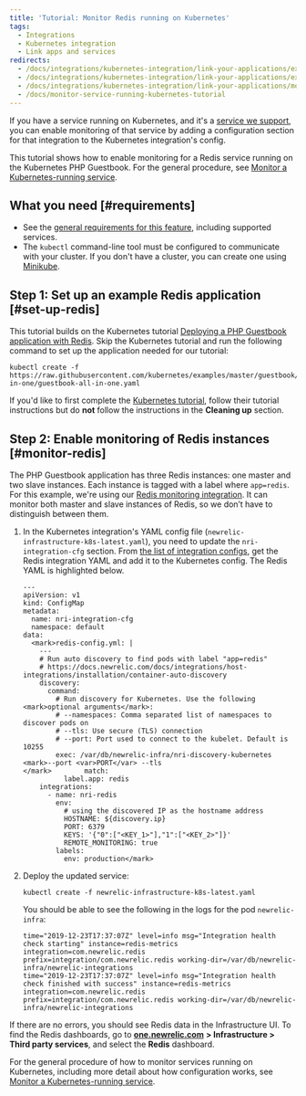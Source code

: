 ```yaml
---
title: 'Tutorial: Monitor Redis running on Kubernetes'
tags:
  - Integrations
  - Kubernetes integration
  - Link apps and services
redirects:
  - /docs/integrations/kubernetes-integration/link-your-applications/example-monitoring-service-redis-running-kubernetes
  - /docs/integrations/kubernetes-integration/link-your-applications/example-how-monitor-service-redis-running-kubernetes
  - /docs/integrations/kubernetes-integration/link-your-applications/monitor-service-running-kubernetes-tutorial
  - /docs/monitor-service-running-kubernetes-tutorial
---
```


If you have a service running on Kubernetes, and it's a [service we support](/docs/monitor-service-running-kubernetes#integration-configs), you can enable monitoring of that service by adding a configuration section for that integration to the Kubernetes integration's config.

This tutorial shows how to enable monitoring for a Redis service running on the Kubernetes PHP Guestbook. For the general procedure, see [Monitor a Kubernetes-running service](/docs/monitor-service-running-kubernetes).

## What you need [#requirements]

* See the [general requirements for this feature](/docs/monitor-service-running-kubernetes#requirements), including supported services.
* The `kubectl` command-line tool must be configured to communicate with your cluster. If you don't have a cluster, you can create one using [Minikube](https://kubernetes.io/docs/setup/minikube).

## Step 1: Set up an example Redis application [#set-up-redis]

This tutorial builds on the Kubernetes tutorial [Deploying a PHP Guestbook application with Redis](https://kubernetes.io/docs/tutorials/stateless-application/guestbook/). Skip the Kubernetes tutorial and run the following command to set up the application needed for our tutorial:

```
kubectl create -f https://raw.githubusercontent.com/kubernetes/examples/master/guestbook/all-in-one/guestbook-all-in-one.yaml
```

If you'd like to first complete the [Kubernetes tutorial](https://kubernetes.io/docs/tutorials/stateless-application/guestbook/), follow their tutorial instructions but do **not** follow the instructions in the **Cleaning up** section.

## Step 2: Enable monitoring of Redis instances [#monitor-redis]

The PHP Guestbook application has three Redis instances: one master and two slave instances. Each instance is tagged with a label where `app=redis`. For this example, we're using our [Redis monitoring integration](https://docs.newrelic.com/docs/integrations/host-integrations/host-integrations-list/redis-monitoring-integration). It can monitor both master and slave instances of Redis, so we don’t have to distinguish between them.

1. In the Kubernetes integration's YAML config file (`newrelic-infrastructure-k8s-latest.yaml`), you need to update the `nri-integration-cfg` section. From [the list of integration configs](/docs/monitor-service-running-kubernetes#integration-configs), get the Redis integration YAML and add it to the Kubernetes config. The Redis YAML is highlighted below.

   ```
   ---
   apiVersion: v1
   kind: ConfigMap
   metadata:
     name: nri-integration-cfg
     namespace: default
   data:
     <mark>redis-config.yml: |
       ---
       # Run auto discovery to find pods with label "app=redis"
       # https://docs.newrelic.com/docs/integrations/host-integrations/installation/container-auto-discovery
       discovery:
         command:
           # Run discovery for Kubernetes. Use the following <mark>optional arguments</mark>:
           # --namespaces: Comma separated list of namespaces to discover pods on
           # --tls: Use secure (TLS) connection
           # --port: Port used to connect to the kubelet. Default is 10255
           exec: /var/db/newrelic-infra/nri-discovery-kubernetes <mark>--port <var>PORT</var> --tls
   </mark>        match:
             label.app: redis
       integrations:
         - name: nri-redis
           env:
             # using the discovered IP as the hostname address
             HOSTNAME: ${discovery.ip}
             PORT: 6379
             KEYS: '{"0":["<KEY_1>"],"1":["<KEY_2>"]}'
             REMOTE_MONITORING: true
           labels:
             env: production</mark>
   ```
2. Deploy the updated service:

   ```
   kubectl create -f newrelic-infrastructure-k8s-latest.yaml
   ```

   You should be able to see the following in the logs for the pod `newrelic-infra`:

   ```
   time="2019-12-23T17:37:07Z" level=info msg="Integration health check starting" instance=redis-metrics integration=com.newrelic.redis prefix=integration/com.newrelic.redis working-dir=/var/db/newrelic-infra/newrelic-integrations
   time="2019-12-23T17:37:07Z" level=info msg="Integration health check finished with success" instance=redis-metrics integration=com.newrelic.redis prefix=integration/com.newrelic.redis working-dir=/var/db/newrelic-infra/newrelic-integrations
   ```

If there are no errors, you should see Redis data in the Infrastructure UI. To find the Redis dashboards, go to [**one.newrelic.com**](http://one.newrelic.com) **> Infrastructure > Third party services**, and select the **Redis** dashboard.

For the general procedure of how to monitor services running on Kubernetes, including more detail about how configuration works, see [Monitor a Kubernetes-running service](/docs/monitor-service-running-kubernetes).
